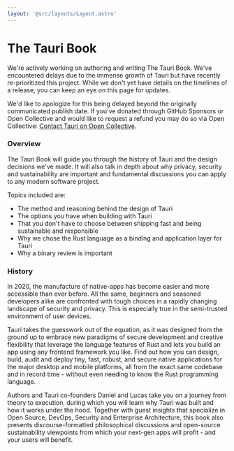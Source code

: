 ```yaml
---
layout: '@src/layouts/Layout.astro'
---
```



# The Tauri Book

<Callout kind="info" title="Progress Update">
We're actively working on authoring and writing The Tauri Book. We've encountered delays due to the immense growth of Tauri but have recently re-prioritized this project. While we don't yet have details on the timelines of a release, you can keep an eye on this page for updates.

We'd like to apologize for this being delayed beyond the originally communicated publish date. If you've donated through GitHub Sponsors or Open Collective and would like to request a refund you may do so via Open Collective: [Contact Tauri on Open Collective](https://opencollective.com/tauri/contact).

</Callout>

### Overview

The Tauri Book will guide you through the history of Tauri and the design decisions we've made. It will also talk in depth about why privacy, security and sustainability are important and fundamental discussions you can apply to any modern software project.

Topics included are:

- The method and reasoning behind the design of Tauri
- The options you have when building with Tauri
- That you don't have to choose between shipping fast and being sustainable and responsible
- Why we chose the Rust language as a binding and application layer for Tauri
- Why a binary review is important

### History

In 2020, the manufacture of native-apps has become easier and more accessible than ever before. All the same, beginners and seasoned developers alike are confronted with tough choices in a rapidly changing landscape of security and privacy. This is especially true in the semi-trusted environment of user devices.

Tauri takes the guesswork out of the equation, as it was designed from the ground up to embrace new paradigms of secure development and creative flexibility that leverage the language features of Rust and lets you build an app using any frontend framework you like. Find out how you can design, build, audit and deploy tiny, fast, robust, and secure native applications for the major desktop and mobile platforms, all from the exact same codebase and in record time - without even needing to know the Rust programming language.

Authors and Tauri co-founders Daniel and Lucas take you on a journey from theory to execution, during which you will learn why Tauri was built and how it works under the hood. Together with guest insights that specialize in Open Source, DevOps, Security and Enterprise Architecture, this book also presents discourse-formatted philosophical discussions and open-source sustainability viewpoints from which your next-gen apps will profit - and your users will benefit.

